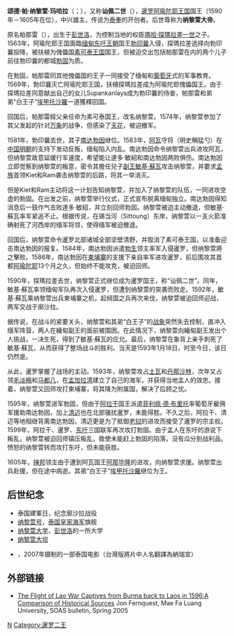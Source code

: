{{Infobox royalty
| name           = 纳黎萱大帝<br>{{lang|th|นเรศวรมหาราช}}
| title          = 暹羅國王
| image          =KingNU.jpg
| caption        =泰国[[彭世洛|彭世洛]][[纳黎萱大学|纳黎萱大学]]中的纳黎萱铜像
| reign          = 1590年－1605年
| coronation     = 
| succession     = [[泰國國王|暹羅國王]]
| predecessor    = {{link-en|瑪哈·探瑪拉差 (阿瑜陀耶國王)|Maha Thammaracha (king of Ayutthaya)|瑪哈·探瑪拉差一世}}
| successor      = [[埃甲托沙羅|埃甲托沙羅]]
| regent         = [[埃甲托沙羅|埃甲托沙羅]]
| reg-type       = [[二王_(暹罗)|副王]]
|succession1          = [[二王_(暹罗)|暹罗二王]]
|reign1               = 1571年－1590年
|reign-type1 = 任職
|coronation1 = {{link-en|瑪哈·探瑪拉差 (阿瑜陀耶國王)|Maha Thammaracha (king of Ayutthaya)|瑪哈·探瑪拉差一世}}
|cor-type1 = 任命
|predecessor1         = {{link-en|瑪欣他拉提拉|Mahinthrathirat}}
|successor1           = [[埃甲托沙羅|埃甲托沙羅]]
| consort        = 玛尼·拉他纳
| issue          =
| royal house    = 素可泰王朝
| royal anthem   =
| father         = {{link-en|瑪哈·探瑪拉差 (阿瑜陀耶國王)|Maha Thammaracha (king of Ayutthaya)|瑪哈·探瑪拉差一世}}
| mother         = {{link-en|威索甲沙|Wisutkasat}}
|birth_date = 1555年
|birth_place = [[素可泰王國|素可泰王國]][[彭世洛|彭世洛]]
|death_date  = 1605年
|death_place =  [[蘭納|蘭納]]
| place of burial=
|}}
'''颂德·帕·纳黎萱·玛哈拉'''（{{Thai|t='''สมเด็จพระนเรศวรมหาราช'''|r=Somdet Phra Naresuan Maharat}}；{{bd|1555年|4月25日|1605年||N}}），又称'''讪佩二世'''（{{Thai|t=สมเด็จพระสรรเพชญ์ที่ 2}}），[[暹罗|暹罗]][[阿瑜陀耶王国|阿瑜陀耶王国]]国王（1590年－1605年在位），中兴雄主，传说为[[泰拳|泰拳]]的开创者。后世尊称为'''纳黎萱大帝'''。

原名帕那雷（{{lang|th|พระนเรศ}}），出生于[[彭世洛|彭世洛]]，为控制当地的权臣[[瑪哈·探瑪拉差一世|瑪哈·探瑪拉差一世]]之子。1563年，阿瑜陀耶王国面臨[[缅甸|缅甸]][[东吁王朝|东吁王朝]]国王[[勃印曩|勃印曩]]入侵，探瑪拉差选择向勃印曩投降，被扶植为傀儡国[[素可泰王国|素可泰王国]]国王，但被迫交出包括帕那雷在内的两个儿子前往勃印曩的都城[[勃固|勃固]]为质。

在勃固，帕那雷同其他傀儡国的王子一同接受了缅甸和[[葡萄牙|葡萄牙]]式的军事教育。1569年，勃印曩灭亡阿瑜陀耶王国，扶植探瑪拉差成为阿瑜陀耶傀儡国王。由于探瑪拉差同意献出自己的女儿Supankanlaya成为勃印曩的侍妾，帕那雷和弟弟“白王子”[[埃甲托沙羅|埃甲托沙羅]]一道獲釋回国。

回国后，帕那雷經父亲任命为素可泰国王，改名纳黎萱。1574年，纳黎萱参加了其父发起的针对[[万象|万象]]的战争，但感染了[[天花|天花]]，被迫撤军。 

1581年，勃印曩去世，其子[[南达勃因|南达勃因]]继位。1583年，[[阿瓦|阿瓦]]守将{{link-en|達多·敏紹|Thado Minsaw of Ava}}（明史稱猛勺）在[[中国|中国]][[明朝|明朝]]的支持下发动反叛，缅甸陷入内乱。南达勃因命令纳黎萱出兵进攻阿瓦，但纳黎萱故意延缓行军速度，希望能让達多·敏紹和南达勃因两败俱伤。南达勃因立即觉察到纳黎萱的叛意，密令其擔任兒子[[副王_(東南亞)|副王]][[敏基·蘇瓦|敏基·蘇瓦]]攻击纳黎萱，并要求[[孟族|孟族]]首领Kiet和Ram袭击纳黎萱的后路，将其一举消灭。

但是Kiet和Ram主动将这一计划告知纳黎萱，并加入了纳黎萱的队伍，一同进攻空虚的勃固。在出发之前，纳黎萱举行仪式，正式宣布脱离缅甸独立。南达勃因得知消息后一鼓作气击败達多·敏紹，并立刻回师勃固。纳黎萱被迫主动撤退，但敏基·蘇瓦率军紧追不止。根据传说，在锡当河（Sittoung）东岸，纳黎萱以一支火箭准确射死了河西岸的缅军将领，使得缅军被迫撤退。

回国后，纳黎萱命令暹罗北部诸城全部坚壁清野，并取消了素可泰王国，以准备迎击南达勃因的报复。1584年，南达勃因派遣[[勃生|勃生]]领主率军入侵暹罗，但纳黎萱將之擊败。1586年，南达勃因在[[柬埔寨|柬埔寨]]的支援下亲自率军进攻暹罗，前后围攻其首都[[阿瑜陀耶|阿瑜陀耶]]13个月之久，但始终不能攻克，被迫回师。

1590年，探瑪拉差去世，纳黎萱正式继位成为暹罗国王，称“讪佩二世”。同年，敏基·蘇瓦率领缅甸军队再次入侵暹罗，但遭到纳黎萱的突袭而败走。1592年，敏基·蘇瓦乘纳黎萱出兵柬埔寨之机，起倾国之兵再次来伐，纳黎萱被迫回师迎战，两军交战于廓沙拉。

据传说，在战斗的紧要关头，纳黎萱和其弟“白王子”的[[战象|战象]]突然失去控制，直冲入缅军阵营，两人在緬甸副王的面前被围困。在此情况下，纳黎萱向緬甸副王发出个人挑战，一决生死，得到了敏基·蘇瓦的应允。最后，纳黎萱在象背上亲手刺死了敏基·蘇瓦，从而获得了整场战斗的胜利。当天是1593年1月18日，时至今日，该日仍然是{{Link-th|泰國建軍日|วันกองทัพไทย}}。

从此，暹罗掌握了战场的主动。1593年，纳黎萱攻占[[土瓦|土瓦]]和[[丹那沙林|丹那沙林]]，次年又占领[[毛淡棉|毛淡棉]]和[[马都八|马都八]]，在[[孟加拉湾|孟加拉湾]]建立了自己的海军，并获得当地孟人的效忠。接着，纳黎萱又回师攻打柬埔寨，将其降为附属国，解决了后顾之忧。

1595年，纳黎萱进军勃固，但由于[[阿拉干|阿拉干]]国王派遣[[菲利佩·德·布里托|菲利佩·德·布里托]]率葡萄牙雇佣军援助南达勃因，加上[[清迈|清迈]]也在北部骚扰暹罗，未能得胜。不久之后，阿拉干、清迈等地相继背离南达勃因，清迈更是为了抵御[[老挝|老挝]]的进攻而接受了暹罗的宗主权。1599年，阿拉干、暹罗、[[东吁|东吁]]三国联军再次攻打勃固。由于孟人在东吁的游说下叛乱，纳黎萱被迫回师镇压叛乱，致使未能赶上勃固的陷落，没有瓜分到战利品。愤怒的纳黎萱转而攻打东吁，但未能获胜。

1605年，[[掸邦|掸邦]]领主由于遭到阿瓦国王[[阿那毕隆|阿那毕隆]]的进攻，向纳黎萱求援。纳黎萱出兵赴援，但在途中病逝。其弟“白王子”[[埃甲托沙羅|埃甲托沙羅]]继位为王。

== 后世纪念 ==
{{Portal box|泰國|歴史|人物}}
* 泰国建軍日，纪念廓沙拉战役
* [[纳黎萱号|纳黎萱号]]，[[泰国皇家海军|泰国皇家海军]]旗舰
* [[纳黎萱大学|纳黎萱大学]]，[[彭世洛|彭世洛]]的一所大学
* [[纳黎萱大坝|纳黎萱大坝]]
* {{Link-en|泰皇傳奇|King Naresuan (film)|-{zh-cn:纳黎萱大帝; zh-tw:泰皇傳奇;}-}}，2007年摄制的一部泰国电影（台灣版將片中人名翻譯為納瑞宣）

== 外部链接 ==
{{commonscat|Naresuan}}
* [https://web.archive.org/web/20060518101405/http://web.soas.ac.uk/burma/pdf/Ferquist1.pdf The Flight of Lao War Captives from Burma back to Laos in 1596:A Comparison of Historical Sources] Jon Fernquest, Mae Fa Luang University, SOAS bulletin, Spring 2005

{{leader|{{link-en|瑪哈·探瑪拉差 (阿瑜陀耶國王)|Maha Thammaracha (king of Ayutthaya)|瑪哈·探瑪拉差一世}}|[[泰国君主列表|泰国国王]]|[[埃甲托沙羅|埃甲托沙羅]]}}
{{泰國君主}}
{{Authority control}}

[[Category:泰国国王|N]]
[[Category:暹罗二王|Category:暹罗二王]]